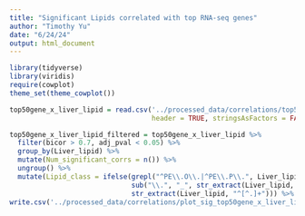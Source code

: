 ```yaml
---
title: "Significant Lipids correlated with top RNA-seq genes"
author: "Timothy Yu"
date: "6/24/24"
output: html_document
---
```

```r
library(tidyverse)
library(viridis)
require(cowplot)
theme_set(theme_cowplot())
```

```r
top50gene_x_liver_lipid = read.csv('../processed_data/correlations/top50gene_x_liver_lipid.csv', 
                                   header = TRUE, stringsAsFactors = FALSE, check.names = FALSE)
```

```r
top50gene_x_liver_lipid_filtered = top50gene_x_liver_lipid %>% 
  filter(bicor > 0.7, adj_pval < 0.05) %>%
  group_by(Liver_lipid) %>%
  mutate(Num_significant_corrs = n()) %>%
  ungroup() %>% 
  mutate(Lipid_class = ifelse(grepl("^PE\\.O\\.|^PE\\.P\\.", Liver_lipid),
                              sub("\\.", "_", str_extract(Liver_lipid, "^PE\\..")),
                              str_extract(Liver_lipid, "^[^.]+"))) %>% drop_na()
write.csv('../processed_data/correlations/plot_sig_top50gene_x_liver_lipid.csv')
```
